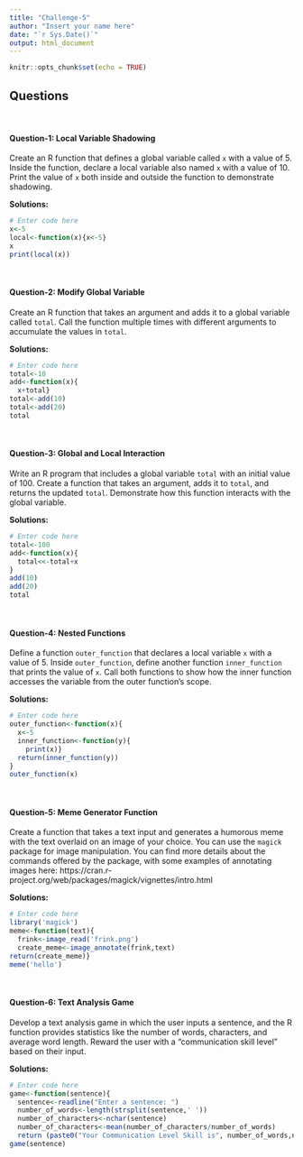 ```yaml
---
title: "Challenge-5"
author: "Insert your name here"
date: "`r Sys.Date()`"
output: html_document
---
```


```r
knitr::opts_chunk$set(echo = TRUE)
```

## Questions
<br>

#### Question-1: Local Variable Shadowing 

Create an R function that defines a global variable called `x` with a value of 5. Inside the function, declare a local variable also named `x` with a value of 10. Print the value of `x` both inside and outside the function to demonstrate shadowing.

**Solutions:**

```r
# Enter code here
x<-5
local<-function(x){x<-5}
x
print(local(x))
```
<br>

#### Question-2: Modify Global Variable

Create an R function that takes an argument and adds it to a global variable called `total`. Call the function multiple times with different arguments to accumulate the values in `total`.

**Solutions:**

```r
# Enter code here
total<-10
add<-function(x){
  x+total}
total<-add(10)
total<-add(20)
total
```
<br>

#### Question-3: Global and Local Interaction 

Write an R program that includes a global variable `total` with an initial value of 100. Create a function that takes an argument, adds it to `total`, and returns the updated `total`. Demonstrate how this function interacts with the global variable.

**Solutions:**

```r
# Enter code here
total<-100
add<-function(x){
  total<<-total+x
}
add(10)
add(20)
total
```
<br>

#### Question-4: Nested Functions

Define a function `outer_function` that declares a local variable `x` with a value of 5. Inside `outer_function`, define another function `inner_function` that prints the value of `x`. Call both functions to show how the inner function accesses the variable from the outer function's scope.

**Solutions:**

```r
# Enter code here
outer_function<-function(x){
  x<-5
  inner_function<-function(y){
    print(x)}
  return(inner_function(y))
}
outer_function(x)
```
<br>

#### Question-5: Meme Generator Function

Create a function that takes a text input and generates a humorous meme with the text overlaid on an image of your choice. You can use the `magick` package for image manipulation. You can find more details about the commands offered by the package, with some examples of annotating images here: https://cran.r-project.org/web/packages/magick/vignettes/intro.html

**Solutions:**

```r
# Enter code here
library('magick')
meme<-function(text){
  frink<-image_read('frink.png')
  create_meme<-image_annotate(frink,text)
return(create_meme)}
meme('hello')
```
<br>

#### Question-6: Text Analysis Game  

Develop a text analysis game in which the user inputs a sentence, and the R function provides statistics like the number of words, characters, and average word length. Reward the user with a "communication skill level" based on their input.

**Solutions:**

```r
# Enter code here
game<-function(sentence){
  sentence<-readline("Enter a sentence: ")
  number_of_words<-length(strsplit(sentence,' '))
  number_of_characters<-nchar(sentence)
  number_of_characters<-mean(number_of_characters/number_of_words)
  return (paste0("Your Communication Level Skill is", number_of_words,number_of_characters, number_of_characters))}
game(sentence)
```
<br>